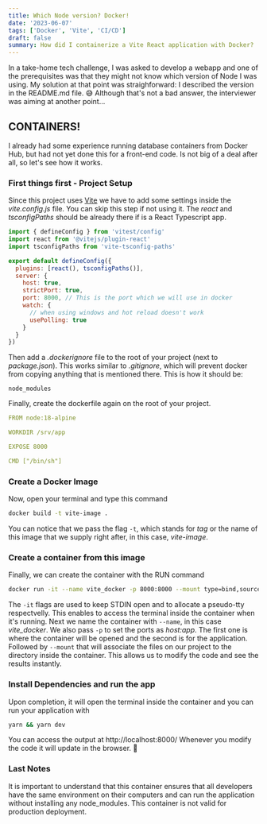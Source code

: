 ```yaml
---
title: Which Node version? Docker!
date: '2023-06-07'
tags: ['Docker', 'Vite', 'CI/CD']
draft: false
summary: How did I containerize a Vite React application with Docker?
---
```


In a take-home tech challenge, I was asked to develop a webapp and one of the prerequisites was that they might not know which version of Node I was using.
My solution at that point was straighforward: I described the version in the README.md file. 😅
Although that's not a bad answer, the interviewer was aiming at another point...

## CONTAINERS!

I already had some experience running database containers from Docker Hub, but had not yet done this for a front-end code. Is not big of a deal after all, so let's see how it works.

### First things first - Project Setup

Since this project uses [Vite](https://vitejs.dev/) we have to add some settings inside the *vite.config.js* file. You can skip this step if not using it.
The *react* and *tsconfigPaths* should be already there if is a React Typescript app.

```js
import { defineConfig } from 'vitest/config'
import react from '@vitejs/plugin-react'
import tsconfigPaths from 'vite-tsconfig-paths'

export default defineConfig({
  plugins: [react(), tsconfigPaths()],
  server: {
    host: true,
    strictPort: true,
    port: 8000, // This is the port which we will use in docker
    watch: {
      // when using windows and hot reload doesn't work
      usePolling: true
    }
  }
})
```

Then add a *.dockerignore* file to the root of your project (next to *package.json*). This works similar to *.gitignore*, which will prevent docker from copying anything that is mentioned there. This is how it should be:

```
node_modules
```

Finally, create the dockerfile again on the root of your project.

```yaml
FROM node:18-alpine

WORKDIR /srv/app

EXPOSE 8000

CMD ["/bin/sh"]
```

### Create a Docker Image

Now, open your terminal and type this command

```sh
docker build -t vite-image .
```

You can notice that we pass the flag `-t`, which stands for *tag* or the name of this image that we supply right after, in this case, *vite-image*.

### Create a container from this image

Finally, we can create the container with the RUN command

```sh
docker run -it --name vite_docker -p 8000:8000 --mount type=bind,source=$(pwd),target=/srv/app vite-image
```

The `-it` flags are used to keep STDIN open and to allocate a pseudo-tty respectvelly. This enables to access the terminal inside the container when it's running.
Next we name the container with `--name`, in this case *vite_docker*.
We also pass `-p` to set the ports as *host:app*. The first one is where the container will be opened and the second is for the application.
Followed by `--mount` that will associate the files on our project to the directory inside the container. This allows us to modify the code and see the results instantly.

### Install Dependencies and run the app

Upon completion, it will open the terminal inside the container and you can run your application with

```sh
yarn && yarn dev
```

You can access the output at http://localhost:8000/
Whenever you modify the code it will update in the browser. 🥳

### Last Notes

It is important to understand that this container ensures that all developers have the same environment on their computers and can run the application without installing any node_modules.
This container is not valid for production deployment.